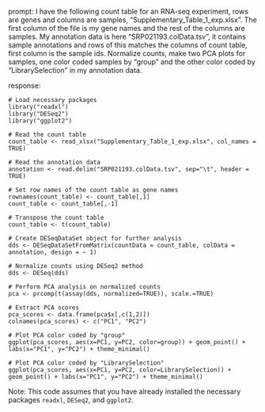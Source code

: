 prompt:
I have the following count table for an RNA-seq experiment, rows are genes and columns are samples, "Supplementary_Table_1_exp.xlsx". The first column of the file is my gene names and the rest of the columns are samples. My annotation data is here  "SRP021193.colData.tsv", it contains sample annotations and rows of this matches the columns of count table, first column is the sample ids. Normalize counts, make two PCA plots for samples, one color coded samples by "group" and the other color coded by "LibrarySelection" in my annotation data.

response:
```
# Load necessary packages
library("readxl")
library("DESeq2")
library("ggplot2")

# Read the count table
count_table <- read_xlsx("Supplementary_Table_1_exp.xlsx", col_names = TRUE)

# Read the annotation data
annotation <- read.delim("SRP021193.colData.tsv", sep="\t", header = TRUE)

# Set row names of the count table as gene names
rownames(count_table) <- count_table[,1]
count_table <- count_table[,-1]

# Transpose the count table
count_table <- t(count_table)

# Create DESeqDataSet object for further analysis
dds <- DESeqDataSetFromMatrix(countData = count_table, colData = annotation, design = ~ 1)

# Normalize counts using DESeq2 method
dds <- DESeq(dds)

# Perform PCA analysis on normalized counts
pca <- prcomp(t(assay(dds, normalized=TRUE)), scale.=TRUE)

# Extract PCA scores
pca_scores <- data.frame(pca$x[,c(1,2)])
colnames(pca_scores) <- c("PC1", "PC2")

# Plot PCA color coded by "group"
ggplot(pca_scores, aes(x=PC1, y=PC2, color=group)) + geom_point() + labs(x="PC1", y="PC2") + theme_minimal()

# Plot PCA color coded by "LibrarySelection"
ggplot(pca_scores, aes(x=PC1, y=PC2, color=LibrarySelection)) + geom_point() + labs(x="PC1", y="PC2") + theme_minimal()
```
Note: This code assumes that you have already installed the necessary packages `readxl`, `DESeq2`, and `ggplot2`.
